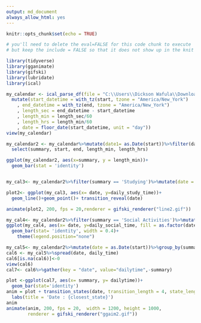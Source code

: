 ```yaml
---
output: md_document
always_allow_html: yes
---
```


```r
knitr::opts_chunk$set(echo = TRUE)
```


```r
# you'll need to delete the eval=FALSE for this code chunk to execute
# but keep the include = FALSE so that it does not show up in the knit file (on the webpage)

library(tidyverse)
library(gganimate)
library(gifski)
library(lubridate)
library(ical)

my_calendar <- ical_parse_df(file = "C:\\Users\\Dickson Wafula\\Downloads\\dnakhone22@amherst.edu.ics") %>%
  mutate(start_datetime = with_tz(start, tzone = "America/New_York")
    , end_datetime = with_tz(end, tzone = "America/New_York")
    , length_sec = end_datetime - start_datetime
    , length_min = length_sec/60
    , length_hrs = length_min/60
    , date = floor_date(start_datetime, unit = "day"))
view(my_calendar)
```
```r
my_calendar2 <- my_calendar%>%mutate(date1= as.Date(start))%>%filter(date1>="2020-04-25", summary!="", summary!='Summer Housing Request Meeting')%>%
  select(summary, start, end, length_min, length_hrs)

ggplot(my_calendar2, aes(x=summary, y = length_min))+
  geom_bar(stat = 'identity')


my_cal3<- my_calendar2%>%filter(summary == 'Studying')%>%mutate(date = as.Date(start))%>%group_by(date)%>%summarise(daily_study_time = sum(length_hrs))

plot2<- ggplot(my_cal3, aes(x= date, y=daily_study_time))+
  geom_line()+geom_point()+ transition_reveal(date)

animate(plot2, 200, fps = 20,renderer = gifski_renderer("line2.gif"))

my_cal4<- my_calendar2%>%filter(summary == 'Social Activities')%>%mutate(date = as.Date(start))%>%group_by(date)%>%summarise(daily_social_time = sum(length_hrs))
ggplot(my_cal4, aes(x= date, y=daily_social_time, fill = as.factor(date)))+
  geom_bar(stat= 'identity', width = 0.4)+
    theme(legend.position="none")

my_cal5<- my_calendar2%>%mutate(date = as.Date(start))%>%group_by(summary,date)%>%summarise(daily_time = sum(length_hrs))%>%ungroup()
cal6 <- my_cal5%>%spread(date, daily_time)
cal6[is.na(cal6)]<-0
view(cal6)
cal7<- cal6%>%gather(key = "date", value="dailytime",-summary)

plot <-ggplot(cal7, aes(x= summary, y= dailytime))+
  geom_bar(stat='identity') 
anim = plot + transition_states(date, transition_length = 4, state_length = 1)+
  labs(title = 'Date : {closest_state}')
anim
animate(anim, 200, fps = 20,  width = 1200, height = 1000, 
        renderer = gifski_renderer("ggaim2.gif"))

```